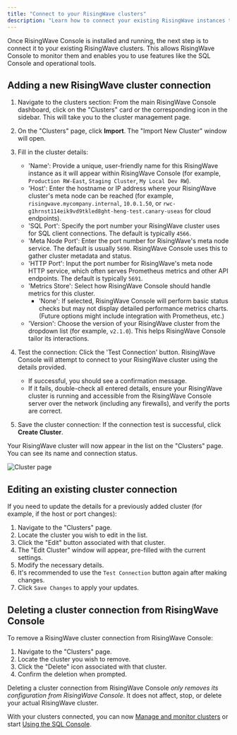 ```yaml
---
title: "Connect to your RisingWave clusters"
description: "Learn how to connect your existing RisingWave instances to RisingWave Console by adding cluster details, testing connections, and managing these configurations."
---
```


Once RisingWave Console is installed and running, the next step is to connect it to your existing RisingWave clusters. This allows RisingWave Console to monitor them and enables you to use features like the SQL Console and operational tools.

## Adding a new RisingWave cluster connection

1.  Navigate to the clusters section: From the main RisingWave Console dashboard, click on the "Clusters" card or the corresponding icon in the sidebar. This will take you to the cluster management page.

2.  On the "Clusters" page, click **Import**. The "Import New Cluster" window will open.

3.  Fill in the cluster details:

    *   'Name': Provide a unique, user-friendly name for this RisingWave instance as it will appear within RisingWave Console (for example, `Production RW-East`, `Staging Cluster`, `My Local Dev RW`).
    *   'Host': Enter the hostname or IP address where your RisingWave cluster's meta node can be reached (for example, `risingwave.mycompany.internal`, `10.0.1.50`, or `rwc-g1hrnst114eik9vd9tkled8ght-heng-test.canary-useas` for cloud endpoints).
    *   'SQL Port': Specify the port number your RisingWave cluster uses for SQL client connections. The default is typically `4566`.
    *   'Meta Node Port': Enter the port number for RisingWave's meta node service. The default is usually `5690`. RisingWave Console uses this to gather cluster metadata and status.
    *   'HTTP Port': Input the port number for RisingWave's meta node HTTP service, which often serves Prometheus metrics and other API endpoints. The default is typically `5691`.
    *   'Metrics Store': Select how RisingWave Console should handle metrics for this cluster.
        *   'None': If selected, RisingWave Console will perform basic status checks but may not display detailed performance metrics charts. (Future options might include integration with Prometheus, etc.)
    *   'Version': Choose the version of your RisingWave cluster from the dropdown list (for example, `v2.1.0`). This helps RisingWave Console tailor its interactions.

4.  Test the connection: Click the 'Test Connection' button. RisingWave Console will attempt to connect to your RisingWave cluster using the details provided.
    *   If successful, you should see a confirmation message.
    *   If it fails, double-check all entered details, ensure your RisingWave cluster is running and accessible from the RisingWave Console server over the network (including any firewalls), and verify the ports are correct.

5.  Save the cluster connection: If the connection test is successful, click **Create Cluster**.

Your RisingWave cluster will now appear in the list on the "Clusters" page. You can see its name and connection status.

![Cluster page](/images/risingwave-console/risingwave-console-cluster-page.png)

## Editing an existing cluster connection

If you need to update the details for a previously added cluster (for example, if the host or port changes):

1.  Navigate to the "Clusters" page.
2.  Locate the cluster you wish to edit in the list.
3.  Click the "Edit" button associated with that cluster.
4.  The "Edit Cluster" window will appear, pre-filled with the current settings.
5.  Modify the necessary details.
6.  It's recommended to use the `Test Connection` button again after making changes.
7.  Click `Save Changes` to apply your updates.

## Deleting a cluster connection from RisingWave Console

To remove a RisingWave cluster connection from RisingWave Console:

1.  Navigate to the "Clusters" page.
2.  Locate the cluster you wish to remove.
3.  Click the "Delete" icon associated with that cluster.
4.  Confirm the deletion when prompted.

<Info>Deleting a cluster connection from RisingWave Console *only removes its configuration from RisingWave Console*. It does not affect, stop, or delete your actual RisingWave cluster.</Info>

With your clusters connected, you can now [Manage and monitor clusters](/risingwave-console/manage-monitor-clusters) or start [Using the SQL Console](/risingwave-console/use-sql-console).